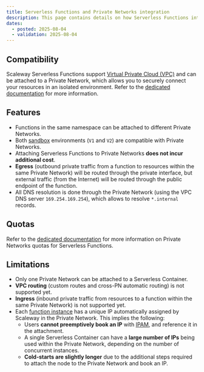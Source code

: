 ```yaml
---
title: Serverless Functions and Private Networks integration
description: This page contains details on how Serverless Functions interacts with Virtual Private Cloud and Private Networks
dates:
  - posted: 2025-08-04
  - validation: 2025-08-04
---
```


## Compatibility

Scaleway Serverless Functions support [Virtual Private Cloud (VPC)](/vpc/) and can be attached to a Private Network, which allows you to securely connect your resources in an isolated environment. Refer to the [dedicated documentation](/serverless-functions/how-to/use-private-networks/) for more information.

## Features

- Functions in the same namespace can be attached to different Private Networks.
- Both [sandbox](/serverless-functions/concepts/#sandbox) environments (`V1` and `V2`) are compatible with Private Networks.
- Attaching Serverless Functions to Private Networks **does not incur additional cost**.
- **Egress** (outbound private traffic from a function to resources within the same Private Network) will be routed through the private interface, but external traffic (from the Internet) will be routed through the public endpoint of the function.
- All DNS resolution is done through the Private Network (using the VPC DNS server `169.254.169.254`), which allows to resolve `*.internal` records.

## Quotas

Refer to the [dedicated documentation](/organizations-and-projects/additional-content/organization-quotas/) for more information on Private Networks quotas for Serverless Functions.

## Limitations

- Only one Private Network can be attached to a Serverless Container.
- **VPC routing** (custom routes and cross-PN automatic routing) is not supported yet.
- **Ingress** (inbound private traffic from resources to a function within the same Private Network) is not supported yet.
- Each [function instance](/serverless-functions/concepts/#instance) has a unique IP automatically assigned by Scaleway in the Private Network. This implies the following:
    - Users **cannot preemptively book an IP** with [IPAM](/ipam/), and reference it in the attachment.
    - A single Serverless Container can have a **large number of IPs** being used within the Private Network, depending on the number of concurrent instances.
    - **Cold-starts are slightly longer** due to the additional steps required to attach the node to the Private Network and book an IP.
